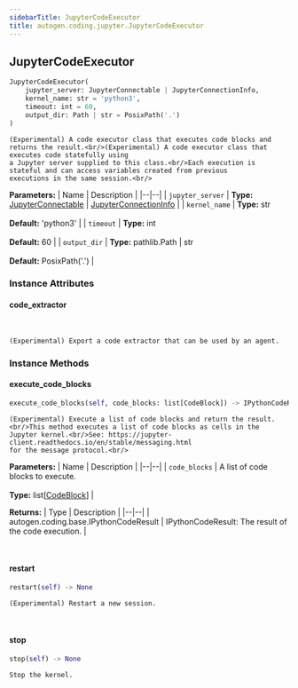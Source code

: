 ```yaml
---
sidebarTitle: JupyterCodeExecutor
title: autogen.coding.jupyter.JupyterCodeExecutor
---
```

<h2 id="autogen.coding.jupyter.JupyterCodeExecutor" class="doc doc-heading">
    <code class="doc-symbol doc-symbol-heading doc-symbol-class"></code>
    <span class="doc doc-object-name doc-class-name">JupyterCodeExecutor</span>
</h2>

```python
JupyterCodeExecutor(
    jupyter_server: JupyterConnectable | JupyterConnectionInfo,
    kernel_name: str = 'python3',
    timeout: int = 60,
    output_dir: Path | str = PosixPath('.')
)
```

    (Experimental) A code executor class that executes code blocks and returns the result.<br/>(Experimental) A code executor class that executes code statefully using
    a Jupyter server supplied to this class.<br/>Each execution is stateful and can access variables created from previous
    executions in the same session.<br/>

<b>Parameters:</b>
| Name | Description |
|--|--|
| `jupyter_server` | **Type:** [JupyterConnectable](/docs/api-reference/autogen/coding/jupyter/JupyterConnectable) \| [JupyterConnectionInfo](/docs/api-reference/autogen/coding/jupyter/JupyterConnectionInfo) |
| `kernel_name` | **Type:** str<br/><br/>**Default:** 'python3' |
| `timeout` | **Type:** int<br/><br/>**Default:** 60 |
| `output_dir` | **Type:** pathlib.Path \| str<br/><br/>**Default:** PosixPath('.') |

### Instance Attributes

<code class="doc-symbol doc-symbol-heading doc-symbol-attribute"></code>
#### code_extractor
<br />

    (Experimental) Export a code extractor that can be used by an agent.

### Instance Methods

<code class="doc-symbol doc-symbol-heading doc-symbol-method"></code>
#### execute_code_blocks

```python
execute_code_blocks(self, code_blocks: list[CodeBlock]) -> IPythonCodeResult
```

    (Experimental) Execute a list of code blocks and return the result.<br/>This method executes a list of code blocks as cells in the Jupyter kernel.<br/>See: https://jupyter-client.readthedocs.io/en/stable/messaging.html
    for the message protocol.<br/>

<b>Parameters:</b>
| Name | Description |
|--|--|
| `code_blocks` | A list of code blocks to execute.<br/><br/>**Type:** list[[CodeBlock](/docs/api-reference/autogen/coding/CodeBlock)] |

<b>Returns:</b>
| Type | Description |
|--|--|
| autogen.coding.base.IPythonCodeResult | IPythonCodeResult: The result of the code execution. |

<br />

<code class="doc-symbol doc-symbol-heading doc-symbol-method"></code>
#### restart

```python
restart(self) -> None
```

    (Experimental) Restart a new session.

<br />

<code class="doc-symbol doc-symbol-heading doc-symbol-method"></code>
#### stop

```python
stop(self) -> None
```

    Stop the kernel.

<br />